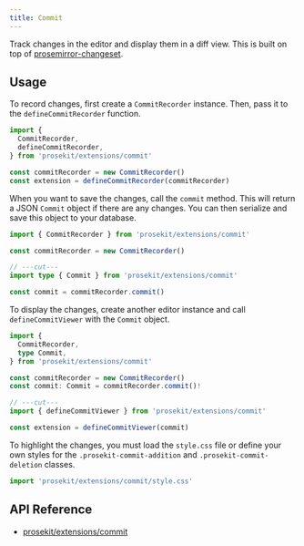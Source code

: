 ```yaml
---
title: Commit
---
```



Track changes in the editor and display them in a diff view. This is built on top of [prosemirror-changeset](https://github.com/ProseMirror/prosemirror-changeset).

<Demo story="change-tracking" />

## Usage

To record changes, first create a `CommitRecorder` instance. Then, pass it to the `defineCommitRecorder` function.

```ts twoslash
import {
  CommitRecorder,
  defineCommitRecorder,
} from 'prosekit/extensions/commit'

const commitRecorder = new CommitRecorder()
const extension = defineCommitRecorder(commitRecorder)
```

When you want to save the changes, call the `commit` method. This will return a JSON `Commit` object if there are any changes. You can then serialize and save this object to your database.

```ts twoslash
import { CommitRecorder } from 'prosekit/extensions/commit'

const commitRecorder = new CommitRecorder()

// ---cut---
import type { Commit } from 'prosekit/extensions/commit'

const commit = commitRecorder.commit()
```

To display the changes, create another editor instance and call `defineCommitViewer` with the `Commit` object.

```ts twoslash
import {
  CommitRecorder,
  type Commit,
} from 'prosekit/extensions/commit'

const commitRecorder = new CommitRecorder()
const commit: Commit = commitRecorder.commit()!

// ---cut---
import { defineCommitViewer } from 'prosekit/extensions/commit'

const extension = defineCommitViewer(commit)
```

To highlight the changes, you must load the `style.css` file or define your own styles for the `.prosekit-commit-addition` and `.prosekit-commit-deletion` classes.

```ts twoslash
import 'prosekit/extensions/commit/style.css'
```

## API Reference

- [prosekit/extensions/commit](/references/extensions/commit)
